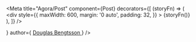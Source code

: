 
<Meta
  title="Agora/Post"
  component={Post}
  decorators={[
    (storyFn) => (
      <div
        style={{
          maxWidth: 600,
          margin: '0 auto',
          padding: 32,
        }}
      >
        {storyFn()}
      </div>
    ),
  ]}
/>

<Story name="Post">
  <Post
    forum="general"
    time="2019-04-18"
    stars={10}
    commentAmmount={200}
    title="Hello world!"
    avatar={
      <Avatar icon="user" />
    }
    author={
      <a
        href="#user"
      >
        Douglas Bengtsson
      </a>
    }
  />
</Story>

<Story name="Loading post">
  <Post loading />
</Story>

